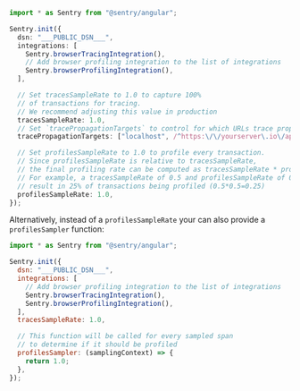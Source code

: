 ```typescript {8} {filename:main.ts}
import * as Sentry from "@sentry/angular";

Sentry.init({
  dsn: "___PUBLIC_DSN___",
  integrations: [
    Sentry.browserTracingIntegration(),
    // Add browser profiling integration to the list of integrations
    Sentry.browserProfilingIntegration(),
  ],

  // Set tracesSampleRate to 1.0 to capture 100%
  // of transactions for tracing.
  // We recommend adjusting this value in production
  tracesSampleRate: 1.0,
  // Set `tracePropagationTargets` to control for which URLs trace propagation should be enabled
  tracePropagationTargets: ["localhost", /^https:\/\/yourserver\.io\/api/],

  // Set profilesSampleRate to 1.0 to profile every transaction.
  // Since profilesSampleRate is relative to tracesSampleRate,
  // the final profiling rate can be computed as tracesSampleRate * profilesSampleRate
  // For example, a tracesSampleRate of 0.5 and profilesSampleRate of 0.5 would
  // result in 25% of transactions being profiled (0.5*0.5=0.25)
  profilesSampleRate: 1.0,
});
```

Alternatively, instead of a `profilesSampleRate` your can also provide a `profilesSampler` function:

```javascript
import * as Sentry from "@sentry/angular";

Sentry.init({
  dsn: "___PUBLIC_DSN___",
  integrations: [
    // Add browser profiling integration to the list of integrations
    Sentry.browserTracingIntegration(),
    Sentry.browserProfilingIntegration(),
  ],
  tracesSampleRate: 1.0,

  // This function will be called for every sampled span
  // to determine if it should be profiled
  profilesSampler: (samplingContext) => {
    return 1.0;
  },
});
```
